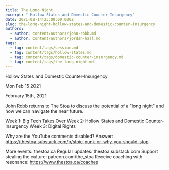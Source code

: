 ```yaml
---
title: The Long Night
excerpt: " Hollow States and Domestic Counter-Insurgency"
date: 2021-02-14T23:00:00.000Z
slug: the-long-night-hollow-states-and-domestic-counter-insurgency
authors:
  - author: content/authors/john-robb.md
  - author: content/authors/jordan-hall.md
tags:
  - tag: content/tags/session.md
  - tag: content/tags/hollow-states.md
  - tag: content/tags/domestic-counter-insurgency.md
  - tag: content/tags/the-long-night.md
---
```




 Hollow States and Domestic Counter-Insurgency

Mon Feb 15 2021

February 15th, 2021

John Robb returns to The Stoa to discuss the potential of a "long night" and how we can navigate the near future. 

Week 1: Big Tech Takes Over
Week 2: Hollow States and Domestic Counter-Insurgency
Week 3: Digital Rights

Why are the YouTube comments disabled? Answer: https://thestoa.substack.com/p/stoic-punk-or-why-you-should-stop

More events: thestoa.ca
Regular updates: thestoa.substack.com
Support stealing the culture: patreon.com/the_stoa
Receive coaching with resonance: https://www.thestoa.ca/coaches



